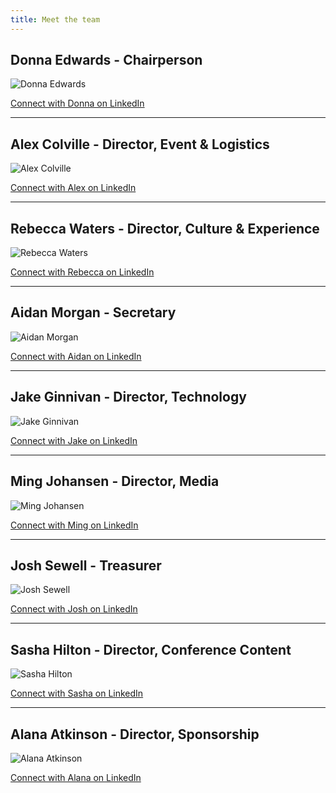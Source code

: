 ```yaml
---
title: Meet the team
---
```


## Donna Edwards - Chairperson

<div style={{ display: 'flex', alignItems: 'flex-start' }}>
    <img src="/images/team/donna-edwards.jpeg" alt="Donna Edwards" style={{ width: '150px', marginRight: '20px' }} />
</div>
<p>
    <a href="https://www.linkedin.com/in/edwardsdonna/">Connect with Donna on LinkedIn</a>
</p>

---

## Alex Colville - Director, Event & Logistics

<div style={{ display: 'flex', alignItems: 'flex-start' }}>
    <img src="/images/team/alex-colville.jpeg" alt="Alex Colville" style={{ width: '150px', marginRight: '20px' }} />
</div>
<p>
    <a href="https://www.linkedin.com/in/alex-colville-83ab1480/">Connect with Alex on LinkedIn</a>
</p>

---

## Rebecca Waters - Director, Culture & Experience

<div style={{ display: 'flex', alignItems: 'flex-start' }}>
    <img src="/images/team/rebecca-waters.jpeg" alt="Rebecca Waters" style={{ width: '150px', marginRight: '20px' }} />
</div>
<p>
    <a href="https://www.linkedin.com/in/rebeccacwaters/">Connect with Rebecca on LinkedIn</a>
</p>

---

## Aidan Morgan - Secretary

<div style={{ display: 'flex', alignItems: 'flex-start' }}>
    <img src="/images/team/aidan-morgan.jpeg" alt="Aidan Morgan" style={{ width: '150px', marginRight: '20px' }} />
</div>
<p>
    <a href="https://www.linkedin.com/in/aidanjmorgan/">Connect with Aidan on LinkedIn</a>
</p>

---

## Jake Ginnivan - Director, Technology

<div style={{ display: 'flex', alignItems: 'flex-start' }}>
    <img src="/images/team/jake-ginnivan.jpeg" alt="Jake Ginnivan" style={{ width: '150px', marginRight: '20px' }} />
</div>
<p>
    <a href="https://www.linkedin.com/in/jakeginnivan/">Connect with Jake on LinkedIn</a>
</p>

---

## Ming Johansen - Director, Media

<div style={{ display: 'flex', alignItems: 'flex-start' }}>
    <img src="/images/team/ming-johansen.jpeg" alt="Ming Johansen" style={{ width: '150px', marginRight: '20px' }} />
</div>
<p>
    <a href="https://www.linkedin.com/in/mingjohanson/">Connect with Ming on LinkedIn</a>
</p>

---

## Josh Sewell - Treasurer

<div style={{ display: 'flex', alignItems: 'flex-start' }}>
    <img src="/images/team/josh-sewell.jpeg" alt="Josh Sewell" style={{ width: '150px', marginRight: '20px' }} />
</div>
<p>
    <a href="https://www.linkedin.com/in/joshsewell/">Connect with Josh on LinkedIn</a>
</p>

---

## Sasha Hilton - Director, Conference Content

<div style={{ display: 'flex', alignItems: 'flex-start' }}>
    <img src="/images/team/sasha-hilton.jpeg" alt="Sasha Hilton" style={{ width: '150px', marginRight: '20px' }} />
</div>
<p>
    <a href="https://www.linkedin.com/in/sasha-hilton">Connect with Sasha on LinkedIn</a>
</p>

---

## Alana Atkinson - Director, Sponsorship

<div style={{ display: 'flex', alignItems: 'flex-start' }}>
    <img src="/images/team/alana-atkinson.jpeg" alt="Alana Atkinson" style={{ width: '150px', marginRight: '20px' }} />
</div>
<p>
    <a href="https://www.linkedin.com/in/alanaatkinson/">Connect with Alana on LinkedIn</a>
</p>
